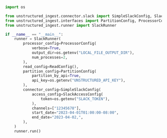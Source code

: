```python Python
import os

from unstructured_ingest.connector.slack import SimpleSlackConfig, SlackAccessConfig
from unstructured_ingest.interfaces import PartitionConfig, ProcessorConfig, ReadConfig
from unstructured_ingest.runner import SlackRunner

if __name__ == "__main__":
    runner = SlackRunner(
        processor_config=ProcessorConfig(
            verbose=True,
            output_dir=os.getenv("LOCAL_FILE_OUTPUT_DIR"),
            num_processes=2,
        ),
        read_config=ReadConfig(),
        partition_config=PartitionConfig(
            partition_by_api=True,
            api_key=os.getenv("UNSTRUCTURED_API_KEY"),
        ),
        connector_config=SimpleSlackConfig(
            access_config=SlackAccessConfig(
                token=os.getenv("SLACK_TOKEN"),
            ),
            channels=["12345678"],
            start_date="2023-04-01T01:00:00-08:00",
            end_date="2023-04-02,",
        ),
    )
    runner.run()
```
